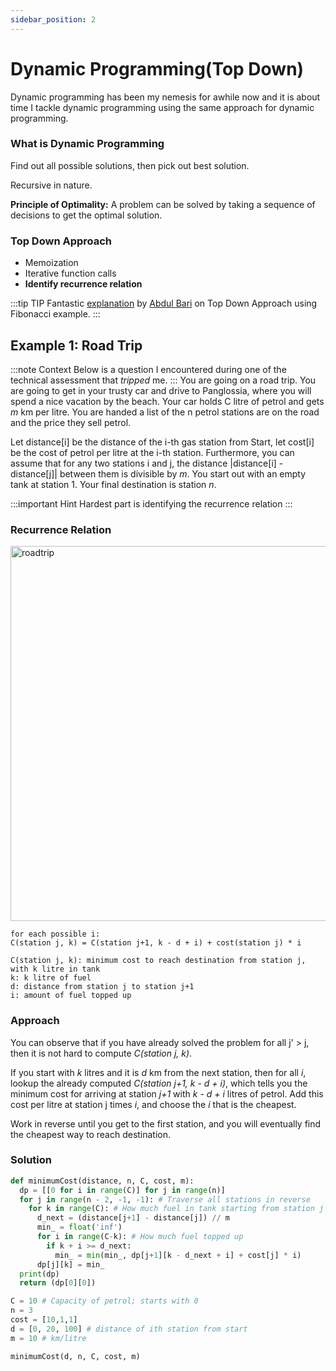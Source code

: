 ```yaml
---
sidebar_position: 2
---
```


# Dynamic Programming(Top Down)

Dynamic programming has been my nemesis for awhile now and it is about time I tackle dynamic programming
using the same approach for dynamic programming.

### What is Dynamic Programming

Find out all possible solutions, then pick out best solution.

Recursive in nature.

**Principle of Optimality:** A problem can be solved by taking a sequence of decisions to get the optimal solution.

### Top Down Approach

- Memoization
- Iterative function calls
- **Identify recurrence relation**

:::tip TIP
Fantastic [explanation](https://www.youtube.com/watch?v=5dRGRueKU3M) by [Abdul Bari](https://www.youtube.com/channel/UCZCFT11CWBi3MHNlGf019nw)
on Top Down Approach using Fibonacci example.
:::

## Example 1: Road Trip

:::note Context
Below is a question I encountered during one of the technical assessment that _tripped_ me.
:::
You are going on a road trip. You are going to get in your trusty car and drive to Panglossia, where
you will spend a nice vacation by the beach. Your car holds C litre of petrol and gets _m_ km per litre. You are handed a list of the n petrol stations
are on the road and the price they sell petrol.

Let distance[i] be the distance of the i-th gas station from Start, let cost[i] be the cost of petrol per litre
at the i-th station. Furthermore, you can assume that for any two stations i and j, the distance |distance[i] - distance[j]|
between them is divisible by _m_. You start out with an empty tank at station 1. Your final destination is station _n_.

:::important Hint
Hardest part is identifying the recurrence relation
:::

### Recurrence Relation

<img src="/img/algo/dp-road-trip.png" alt="roadtrip" width="600" />

```
for each possible i:
C(station j, k) = C(station j+1, k - d + i) + cost(station j) * i

C(station j, k): minimum cost to reach destination from station j, with k litre in tank
k: k litre of fuel
d: distance from station j to station j+1
i: amount of fuel topped up
```

### Approach

You can observe that if you have already solved the problem for all j' > j, then it is not hard
to compute _C(station j, k)_.

If you start with _k_ litres and it is _d_ km from the next station, then for all _i_,
lookup the already computed _C(station j+1, k - d + i)_, which tells you the minimum cost for
arriving at station _j+1_ with _k - d + i_ litres of petrol. Add this cost per litre at station j times _i_,
and choose the _i_ that is the cheapest.

Work in reverse until you get to the first station, and you will eventually find the cheapest way
to reach destination.

### Solution

```py
def minimumCost(distance, n, C, cost, m):
  dp = [[0 for i in range(C)] for j in range(n)]
  for j in range(n - 2, -1, -1): # Traverse all stations in reverse
    for k in range(C): # How much fuel in tank starting from station j
      d_next = (distance[j+1] - distance[j]) // m
      min_ = float('inf')
      for i in range(C-k): # How much fuel topped up
        if k + i >= d_next:
          min_ = min(min_, dp[j+1][k - d_next + i] + cost[j] * i)
      dp[j][k] = min_
  print(dp)
  return (dp[0][0])

C = 10 # Capacity of petrol; starts with 0
n = 3
cost = [10,1,1]
d = [0, 20, 100] # distance of ith station from start
m = 10 # km/litre

minimumCost(d, n, C, cost, m)
```
